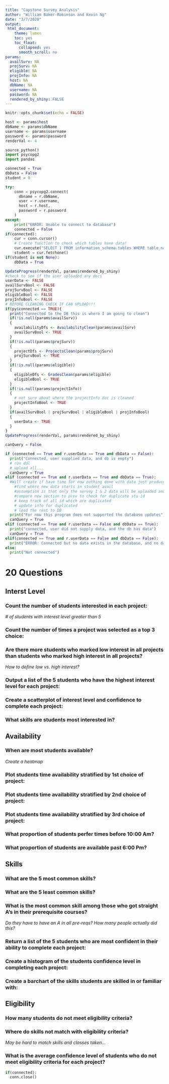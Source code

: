 ```yaml
---
title: "Capstone Survey Analysis"
author: "William Baker-Robinson and Kevin Ng"
date: "3/7/2020"
output:  
 html_document:
    theme: lumen
    toc: yes
    toc_float:
      collapsed: yes
      smooth_scroll: no
params:
  availSurv: NA
  projSurv: NA
  eligible: NA
  projInfo: NA
  host: NA
  dbName: NA
  username: NA
  password: NA
  rendered_by_shiny: FALSE
---
```


```r
knitr::opts_chunk$set(echo = FALSE)
```

```r
host <- params$host
dbName <- params$dbName
username <- params$username
password <- params$password
renderVal <- 4
```

```python
source_python()
import psycopg2
import pandas

connected = True
dbData = False
student = 0

try:
    conn = psycopg2.connect(
      dbname = r.dbName,
      user = r.username,
      host = r.host,
      password = r.password
    )
except:
    print("ERROR: Unable to connect to database")
    connected = False
if(connected):
    cur = conn.cursor()
    # Create function to check which tables have data!
    cur.execute("SELECT 1 FROM information_schema.tables WHERE table_name = 'student';")
    student = cur.fetchone()
if(student is not None):
    dbData = True
```

```r
UpdateProgress(renderVal, params$rendered_by_shiny)
#check to see if the user uploaded any docs
userData <- FALSE
availSurvBool <- FALSE
projSurvBool <- FALSE
eligibleBool <- FALSE
projInfoBool <- FALSE
# BEFORE CLEANING CHECK IF CAN UPLOAD!!!
if(py$connected == TRUE){
  print("Connected to the DB this is where I am going to clean")
  if(!is.null(params$availSurv))
  {
    availabilityDfs <- AvailabilityClean(params$availSurv)
    availSurvBool <- TRUE
  }
  if(!is.null(params$projSurv))
  {
    projectDfs <- ProjectsClean(params$projSurv)
    projSurvBool <- TRUE
  }
  if(!is.null(params$eligible))
  {
    eligibleDfs <- GradesClean(params$eligible)
    eligibleBool <- TRUE
  }
  if(!is.null(params$projectInfo))
  {
    # not sure about where the projectInfo doc is cleaned
    projectInfoBool <- TRUE
  }
  if(availSurvBool | projSurvBool | eligibleBool | projInfoBool)
  {
    userData <- TRUE
  }
}
UpdateProgress(renderVal, params$rendered_by_shiny)
```

```python
canQuery = False

if (connected == True and r.userData == True and dbData == False):
  print("Connected, user supplied data, and db is empty")
  # run ddl 
  # upload all...
  canQuery = True
elif (connected == True and r.userData == True and dbData == True):
  #Will create if have time for now nothing done with data just produces report.
    #find where new data starts in student avail
    #assumption is that only the survey 1 & 2 data will be uploaded and updated like this
    #compare new section to prev to check for duplicate stu id
    # keep track of all id which are duplicated
    # update info for duplicated
    # load the rest to DB
  print("For now this program does not supported the database updates")
  canQuery = True
elif (connected == True and r.userData == False and dbData == True):
  print("connected, user did not supply data, and the db has data")
  canQuery = True  
elif(connected == True and r.userData == False and dbData == False):
  print("ERROR: Connected but no data exists in the database, and no data provided to add")
else:
  print("Not connected")
```


# 20 Questions     
## Interst Level  
### Count the number of students interested in each project:  
_# of students with interest level greater than 5_  

### Count the number of times a project was selected as a top 3 choice:  

### Are there more students who marked low interest in all projects than students who marked high interest in all projects?  
_How to define low vs. high interest?_  

### Output a list of the 5 students who have the highest interest level for each project:  

### Create a scatterplot of interest level and confidence to complete each project:  

### What skills are students most interested in?  

## Availability  
### When are most students available?  
_Create a heatmap_

### Plot students time availability stratified by 1st choice of project:  

### Plot students time availability stratified by 2nd choice of project:  

### Plot students time availability stratified by 3rd choice of project:  

### What proportion of students perfer times before 10:00 Am?

### What proportion of students are available past 6:00 Pm? 

## Skills
### What are the 5 most common skills?  

### What are the 5 least common skills?  

### What is the most common skill among those who got straight A’s in their prerequisite courses?  
_Do they have to have an A in all pre-reqs? How many people actually did this?_  

### Return a list of the 5 students who are most confident in their ability to complete each project:  

### Create a histogram of the students confidence level in completing each project:  

### Create a barchart of the skills students are skilled in or familiar with:  

## Eligibility
### How many students do not meet eligibility criteria?   

### Where do skills not match with eligibility criteria?  
_May be hard to match skills and classes taken..._  

### What is the average confidence level of students who do not meet eligibility criteria for each project?  


```python
if(connected):
  conn.close()
```

